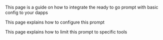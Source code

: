 This page is a guide on how to integrate the ready to go prompt with basic config to your dapps

This page explains how to configure this prompt

This page explains how to limit this prompt to specific tools